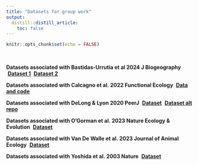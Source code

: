 ```yaml
---
title: "Datasets for group work"
output: 
  distill::distill_article:
    toc: false
---
```


```r
knitr::opts_chunk$set(echo = FALSE)
```


<br/>


**Datasets associated with Bastidas-Urrutia et al 2024 J Biogeography**
&nbsp;[**Dataset 1**](https://datadryad.org/dataset/doi:10.5061/dryad.fv94v)
&nbsp;[**Dataset 2**](https://figshare.com/articles/dataset/AVONET_morphological_ecological_and_geographical_data_for_all_birds_Tobias_et_al_2021_Ecology_Letters_/16586228/7)

**Datasets associated with Calcagno et al. 2022 Functional Ecology**
&nbsp;[**Data and code**](https://doi.org/10.5281/zenodo.6400509)

**Datasets associated with DeLong & Lyon 2020 PeerJ**
&nbsp;[**Dataset**](https://doi.org/10.7717/peerj.9377/supp-1)
&nbsp;[**Dataset alt repo**](datasets/data_delong.csv)

**Datasets associated with O'Gorman et al. 2023 Nature Ecology & Evolution**
&nbsp;[**Dataset**](https://doi.org/10.5526/ERDR-00000186)

**Datasets associated with Van De Walle et al. 2023 Journal of Animal Ecology**
&nbsp;[**Dataset**](https://doi.org/10.5281/zenodo.7546960)

**Datasets associated with Yoshida et al. 2003 Nature**
&nbsp;[**Dataset**](datasets/data_yoshida.csv)

